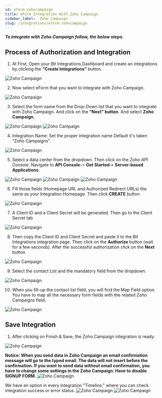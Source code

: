```yaml
---
id: eform-zohocampaign
title: eForm Integration With Zoho Campaign
sidebar_label:  Zoho Campaign
slug: /integrations/eform-zohocampaign
---
```



***To integrate with Zoho Campaign follow, the below steps.***


## Process of Authorization and Integration
1. At First, Open your Bit Integrations Dashboard and create an integrations by clicking the **“Create Integrations”** button.
 <Image src="zoho-campaigns/_create-integrations" alt="Zoho Campaign" w="1020" h="350" />


2. Now select eForm that you want to integrate with Zoho Campaign.
 <Image src="zoho-campaigns/_select-contact-form-7" alt="Zoho Campaign" w="1020" h="350" />

3. Select the form name from the Drop-Down list that you want to integrate with Zoho Campaign. And click on the **“Next” button**. And select **Zoho Campaign.**
 <Image src="zoho-campaigns/_e-form" alt="Zoho Campaign" w="1020" h="350" />
 <Image src="zoho-campaigns/_select-zoho-campaigns" alt="Zoho Campaign" w="1020" h="350" />

4. Integration Name: Set the proper integration name Default it's taken “Zoho Campaigns”.
 <Image src="zoho-campaigns/_integration-name" alt="Zoho Campaign" w="1020" h="350" />

5. Select a data center from the dropdown. Then click on the *Zoho API Console*. Navigate to **API Console-**> **Get Started**-> **Server-based Applications.** 
 <Image src="zoho-campaigns/_select-data-center" alt="Zoho Campaign" w="1020" h="350" />
 <Image src="zoho-campaigns/_get-started" alt="Zoho Campaign" w="1020" h="350" />
 <Image src="zoho-campaigns/_server-based-applications" alt="Zoho Campaign" w="1020" h="350" />


6. Fill those fields (Homepage URL and Authorized Redirect URLs) the same as your Integration Homepage. Then click **CREATE** button
 <Image src="zoho-campaigns/_create-applications" alt="Zoho Campaign" w="1020" h="350" />


7. A Client ID and a Client Secret will be generated. Then go to the Client Secret tab
 <Image src="zoho-campaigns/_client-id-and-serect" alt="Zoho Campaign" w="1020" h="300" />

8. Then copy the Client ID and Client Secret and paste it to the Bit Integrations integration page. Then click on the **Authorize** button (wait for a few seconds). After the successful authorization click on the **Next** button
 <Image src="zoho-campaigns/_authorize" alt="Zoho Campaign" w="1020" h="300" />

9. Select the contact List and the mandatory field from the dropdown.
 <Image src="zoho-campaigns/_select-list" alt="Zoho Campaign" w="1020" h="300" />


10. When you fill-up the contact list field, you will find the Map Field option. You have to map all the necessary form fields with the related Zoho Campaigns field.
 <Image src="zoho-campaigns/_field-mapping" alt="Zoho Campaign" w="1020" h="300" />


## Save Integration
1. After clicking on Finish & Save, the Zoho Campaign integration is ready.
 <Image src="zoho-campaigns/_save-and-finish" alt="Zoho Campaign" w="1020" h="350" />
 
  **Notice: When you send data in Zoho Campaign an email confirmation message will go to the typed email. The data will not insert before the confirmation. If you want to send data without email confirmation, you have to change some settings in the Zoho Campaign. Have to disable SIGNUP FORM.**
 <Image src="zoho-campaigns/_signup-form" alt="Zoho Campaign" w="1020" h="350" />

  We have an option in every integration "Timeline," where you can check integration success or error status.
   <Image src="zoho-campaigns/_integrations-dashbord" alt="Zoho Campaign" w="1020" h="350" />
   <Image src="zoho-campaigns/_timeline" alt="Zoho Campaign" w="1020" h="350" />
